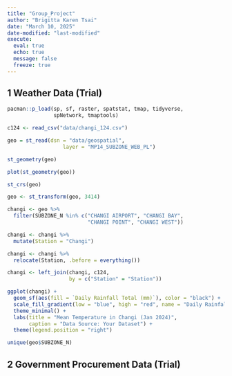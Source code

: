 ```yaml
---
title: "Group_Project"
author: "Brigitta Karen Tsai"
date: "March 10, 2025"
date-modified: "last-modified"
execute: 
  eval: true
  echo: true
  message: false
  freeze: true
---
```


## 1 Weather Data (Trial)

```r
pacman::p_load(sp, sf, raster, spatstat, tmap, tidyverse,
               spNetwork, tmaptools)
```

```r
c124 <- read_csv("data/changi_124.csv")
```

```r
geo = st_read(dsn = "data/geospatial", 
                  layer = "MP14_SUBZONE_WEB_PL")
```

```r
st_geometry(geo)
```

```r
plot(st_geometry(geo))
```

```r
st_crs(geo)
```

```r
geo <- st_transform(geo, 3414)
```

```r
changi <- geo %>%
  filter(SUBZONE_N %in% c("CHANGI AIRPORT", "CHANGI BAY",
                          "CHANGI POINT", "CHANGI WEST"))
```

```r
changi <- changi %>% 
  mutate(Station = "Changi")
```

```r
changi <- changi %>%
  relocate(Station, .before = everything())
```

```r
changi <- left_join(changi, c124,
                    by = c("Station" = "Station"))
```

```r
ggplot(changi) +
  geom_sf(aes(fill = `Daily Rainfall Total (mm)`), color = "black") + 
  scale_fill_gradient(low = "blue", high = "red", name = "Daily Rainfall") +
  theme_minimal() +
  labs(title = "Mean Temperature in Changi (Jan 2024)",
       caption = "Data Source: Your Dataset") +
  theme(legend.position = "right")
```

```r
unique(geo$SUBZONE_N)
```

## 2 Government Procurement Data (Trial)
